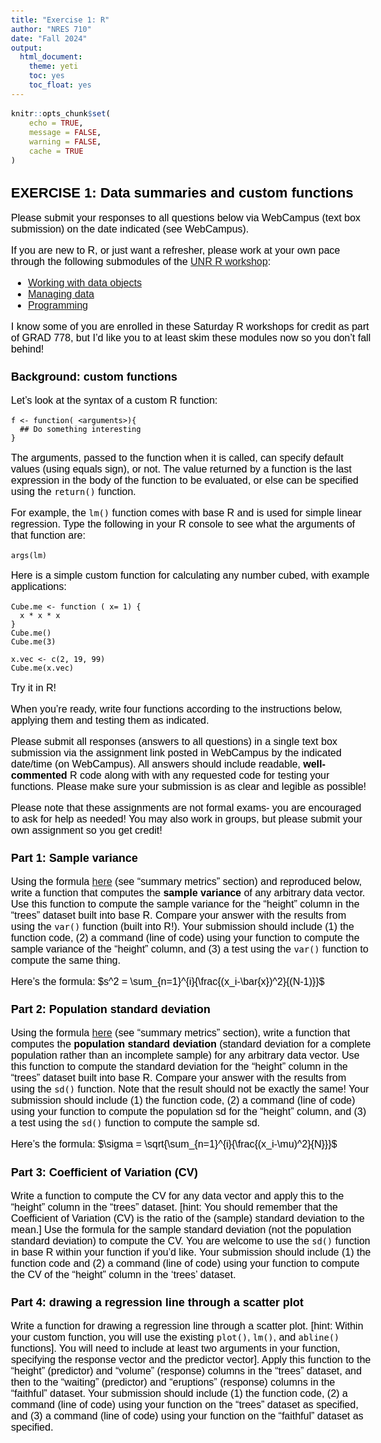 ```yaml
---
title: "Exercise 1: R"
author: "NRES 710"
date: "Fall 2024"
output: 
  html_document: 
    theme: yeti
    toc: yes
    toc_float: yes
---
```


<style type="text/css">
body{ /* Normal  */ font-size: 16px; font-family: Arial; color:black}
th { /* Table Header */ font-size: 16px; /}
td {  /* Table  */ font-size: 14px;}
h1.title {font-size: 30px; color: Black; font-weight: bold;}
.author {font-size: 30px; color: Black; font-weight: bold;}
h1 { /* Header 1 */ font-size: 28px; color: Black; font-weight: bold;}
h2 { /* Header 2 */ font-size: 22px; color: Black; font-weight: bold;}
h3 { /* Header 3 */ font-size: 18px; color: Black; font-weight: bold;}
h4 { /* Header 4 */ font-size: 16px; color: Black; font-weight: bold;}
code.r{ /* Code block */ font-size: 12px;}
pre { /* Code block - determines code spacing between lines */ font-size: 14px;}
.main-container {padding-left: 25px;}
.toc-content {
  width: 75%; /* Increase the width of the main content area */
  margin-left: 27%; /* Ensure this aligns properly with the TOC width */
}
</style>

```r

knitr::opts_chunk$set(
	echo = TRUE,
	message = FALSE,
	warning = FALSE,
	cache = TRUE
)
```


## EXERCISE 1: Data summaries and custom functions

Please submit your responses to all questions below via WebCampus (text box submission) on the date indicated (see WebCampus).  

If you are new to R, or just want a refresher, please work at your own pace through the following submodules of the [UNR R workshop](https://kevintshoemaker.github.io/R-Bootcamp/): 

* [Working with data objects](https://kevintshoemaker.github.io/R-Bootcamp/module1_1.html)    
* [Managing data](https://kevintshoemaker.github.io/R-Bootcamp/module1_2.html)   
* [Programming](https://kevintshoemaker.github.io/R-Bootcamp/module2_2.html)   

I know some of you are enrolled in these Saturday R workshops for credit as part of GRAD 778, but I'd like you to at least skim these modules now so you don't fall behind!  

### Background: custom functions

Let’s look at the syntax of a custom R function:
```
f <- function( <arguments>){ 
  ## Do something interesting 
}
```

The arguments, passed to the function when it is called, can specify default values (using equals sign), or not. The value returned by a function is the last expression in the body of the function to be evaluated, or else can be specified using the `return()` function. 

For example, the `lm()` function comes with base R and is used for simple linear regression. Type the following in your R console to see what the arguments of that function are:

```
args(lm)
```

Here is a simple custom function for calculating any number cubed, with example applications:

```
Cube.me <- function ( x= 1) {
  x * x * x
}
Cube.me()
Cube.me(3)

x.vec <- c(2, 19, 99)
Cube.me(x.vec)

```

Try it in R!

When you're ready, write four functions according to the instructions below, applying them and testing them as indicated. 

Please submit all responses (answers to all questions) in a single text box submission via the assignment link posted in WebCampus by the indicated date/time (on WebCampus). All answers should include readable, **well-commented** R code along with with any requested code for testing your functions. Please make sure your submission is as clear and legible as possible!  

Please note that these assignments are not formal exams- you are encouraged to ask for help as needed! You may also work in groups, but please submit your own assignment so you get credit! 

### Part 1: Sample variance

Using the formula [here](LECTURE2.html) (see "summary metrics" section) and reproduced below, write a function that computes the **sample variance** of any arbitrary data vector. Use this function to compute the sample variance for the "height" column in the "trees" dataset built into base R. Compare your answer with the results from using the `var()` function (built into R!). Your submission should include (1) the function code, (2) a command (line of code) using your function to compute the sample variance of the "height" column, and (3) a test using the `var()` function to compute the same thing.  

Here's the formula: $s^2 = \sum_{n=1}^{i}{\frac{(x_i-\bar{x})^2}{(N-1)}}$

### Part 2: Population standard deviation

Using the formula [here](LECTURE2.html) (see "summary metrics" section), write a function that computes the **population standard deviation** (standard deviation for a complete population rather than an incomplete sample) for any arbitrary data vector. Use this function to compute the standard deviation for the "height" column in the "trees" dataset built into base R. Compare your answer with the results from using the `sd()` function. Note that the result should not be exactly the same! Your submission should include (1) the function code, (2) a command (line of code) using your function to compute the population sd for the "height" column, and (3) a test using the `sd()` function to compute the sample sd.

Here's the formula: $\sigma = \sqrt{\sum_{n=1}^{i}{\frac{(x_i-\mu)^2}{N}}}$

### Part 3: Coefficient of Variation (CV)

Write a function to compute the CV for any data vector and apply this to the “height” column in the “trees” dataset. [hint: You should remember that the Coefficient of Variation (CV) is the ratio of the (sample) standard deviation to the mean.] Use the formula for the sample standard deviation (not the population standard deviation) to compute the CV. You are welcome to use the `sd()` function in base R within your function if you'd like. Your submission should include (1) the function code and (2) a command (line of code) using your function to compute the CV of the "height" column in the 'trees' dataset.

### Part 4: drawing a regression line through a scatter plot 

Write a function for drawing a regression line through a scatter plot. [hint: Within your custom function, you will use the existing `plot()`, `lm()`, and `abline()` functions]. You will need to include at least two arguments in your function, specifying the response vector and the predictor vector]. Apply this function to the “height” (predictor) and “volume” (response) columns in the “trees” dataset, and then to the “waiting” (predictor) and “eruptions” (response) columns in the “faithful” dataset. Your submission should include (1) the function code, (2) a command (line of code) using your function on the "trees" dataset as specified, and (3) a command (line of code) using your function on the "faithful" dataset as specified.